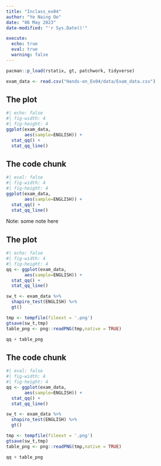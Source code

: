 ```yaml
---
title: "Inclass_ex04"
author: "Ye Naing Oo"
date: "06 May 2023"
date-modified: "'r Sys.Date()'"

execute: 
  echo: true
  eval: true
  warning: false
---
```


```r
pacman::p_load(rstatix, gt, patchwork, tidyverse)

```

```r
exam_data <- read.csv("Hands-on_Ex04/data/Exam_data.csv")

```

::: panel-tabset
## The plot

```r
#| echo: false
#| fig-width: 4
#| fig-height: 4
ggplot(exam_data,
       aes(sample=ENGLISH)) +
  stat_qq() +
  stat_qq_line()
```

## The code chunk

```r
#| eval: false
#| fig-width: 4
#| fig-height: 4
ggplot(exam_data,
       aes(sample=ENGLISH)) +
  stat_qq() +
  stat_qq_line()
```
:::

::: callout-note
Note: some note here
:::

::: panel-tabset
## The plot

```r
#| echo: false
#| fig-width: 4
#| fig-height: 4
qq <- ggplot(exam_data,
       aes(sample=ENGLISH)) +
  stat_qq() +
  stat_qq_line()

sw_t <- exam_data %>%
  shapiro_test(ENGLISH) %>%
  gt()

tmp <- tempfile(fileext = '.png')
gtsave(sw_t,tmp)
table_png <- png::readPNG(tmp,native = TRUE)

qq + table_png
```

## The code chunk

```r
#| eval: false
#| fig-width: 4
#| fig-height: 4
qq <- ggplot(exam_data,
       aes(sample=ENGLISH)) +
  stat_qq() +
  stat_qq_line()

sw_t <- exam_data %>%
  shapiro_test(ENGLISH) %>%
  gt()

tmp <- tempfile(fileext = '.png')
gtsave(sw_t,tmp)
table_png <- png::readPNG(tmp,native = TRUE)

qq + table_png
```
:::

